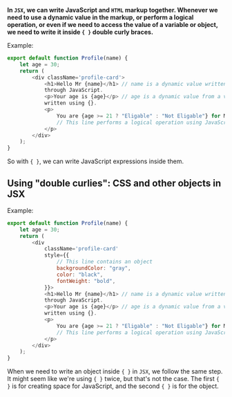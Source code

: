 **In `JSX`, we can write JavaScript and `HTML` markup together. Whenever we need to use a dynamic value in the markup, or perform a logical operation, or even if we need to access the value of a variable or object, we need to write it inside `{ }` double curly braces.**

Example:

```javascript filename="Profile.jsx" showLineNumbers {5-6,8}
export default function Profile(name) {
    let age = 30;
    return (
        <div className='profile-card'>
            <h1>Hello Mr {name}</h1> // name is a dynamic value written using {}
            through JavaScript.
            <p>Your age is {age}</p> // age is a dynamic value from a variable
            written using {}.
            <p>
                You are {age >= 21 ? "Eligable" : "Not Eligable"} for Marraige
                // This line performs a logical operation using JavaScript
            </p>
        </div>
    );
}
```

So with `{ }`, we can write JavaScript expressions inside them.

## Using "double curlies": CSS and other objects in JSX

Example:

```javascript filename="Profile.jsx" showLineNumbers {6,8-11}
export default function Profile(name) {
    let age = 30;
    return (
        <div
            className='profile-card'
            style={{
                // This line contains an object
                backgroundColor: "gray",
                color: "black",
                fontWeight: "bold",
            }}>
            <h1>Hello Mr {name}</h1> // name is a dynamic value written using {}
            through JavaScript.
            <p>Your age is {age}</p> // age is a dynamic value from a variable
            written using {}.
            <p>
                You are {age >= 21 ? "Eligable" : "Not Eligable"} for Marraige
                // This line performs a logical operation using JavaScript
            </p>
        </div>
    );
}
```

When we need to write an object inside `{ }` in `JSX`, we follow the same step. It might seem like we're using `{ }` twice, but that's not the case. The first `{ }` is for creating space for JavaScript, and the second `{ }` is for the object.

